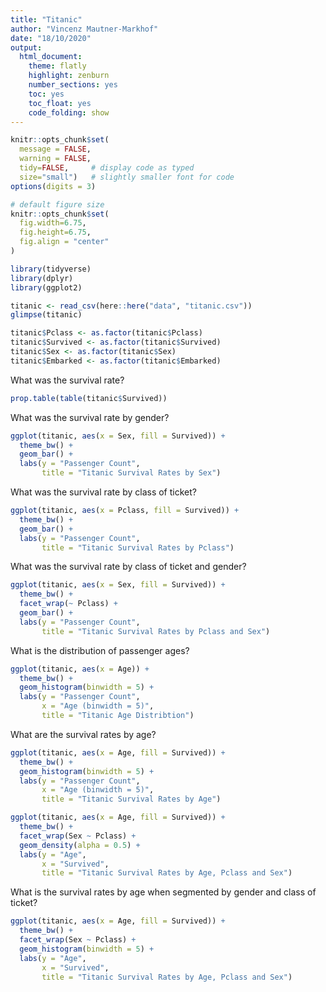 ```yaml
---
title: "Titanic"
author: "Vincenz Mautner-Markhof"
date: "18/10/2020"
output:
  html_document:
    theme: flatly
    highlight: zenburn
    number_sections: yes
    toc: yes
    toc_float: yes
    code_folding: show
---
```


```r
knitr::opts_chunk$set(
  message = FALSE, 
  warning = FALSE, 
  tidy=FALSE,     # display code as typed
  size="small")   # slightly smaller font for code
options(digits = 3)

# default figure size
knitr::opts_chunk$set(
  fig.width=6.75, 
  fig.height=6.75,
  fig.align = "center"
)
```

```r
library(tidyverse)
library(dplyr)
library(ggplot2)
```

```r
titanic <- read_csv(here::here("data", "titanic.csv"))
glimpse(titanic)
```

```r
titanic$Pclass <- as.factor(titanic$Pclass)
titanic$Survived <- as.factor(titanic$Survived)
titanic$Sex <- as.factor(titanic$Sex)
titanic$Embarked <- as.factor(titanic$Embarked)
```

What was the survival rate? 

```r
prop.table(table(titanic$Survived))
```

What was the survival rate by gender?

```r
ggplot(titanic, aes(x = Sex, fill = Survived)) + 
  theme_bw() +
  geom_bar() +
  labs(y = "Passenger Count",
       title = "Titanic Survival Rates by Sex")
```

What was the survival rate by class of ticket? 

```r
ggplot(titanic, aes(x = Pclass, fill = Survived)) + 
  theme_bw() +
  geom_bar() +
  labs(y = "Passenger Count",
       title = "Titanic Survival Rates by Pclass")
```

What was the survival rate by class of ticket and gender?

```r
ggplot(titanic, aes(x = Sex, fill = Survived)) + 
  theme_bw() +
  facet_wrap(~ Pclass) +
  geom_bar() +
  labs(y = "Passenger Count",
       title = "Titanic Survival Rates by Pclass and Sex")
```

What is the distribution of passenger ages?

```r
ggplot(titanic, aes(x = Age)) +
  theme_bw() +
  geom_histogram(binwidth = 5) +
  labs(y = "Passenger Count",
       x = "Age (binwidth = 5)",
       title = "Titanic Age Distribtion")
```

What are the survival rates by age?

```r
ggplot(titanic, aes(x = Age, fill = Survived)) +
  theme_bw() +
  geom_histogram(binwidth = 5) +
  labs(y = "Passenger Count",
       x = "Age (binwidth = 5)",
       title = "Titanic Survival Rates by Age")
```

```r
ggplot(titanic, aes(x = Age, fill = Survived)) +
  theme_bw() +
  facet_wrap(Sex ~ Pclass) +
  geom_density(alpha = 0.5) +
  labs(y = "Age",
       x = "Survived",
       title = "Titanic Survival Rates by Age, Pclass and Sex")
```

What is the survival rates by age when segmented by gender and class of ticket?

```r
ggplot(titanic, aes(x = Age, fill = Survived)) +
  theme_bw() +
  facet_wrap(Sex ~ Pclass) +
  geom_histogram(binwidth = 5) +
  labs(y = "Age",
       x = "Survived",
       title = "Titanic Survival Rates by Age, Pclass and Sex")
```
